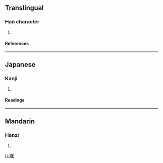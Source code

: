 ==Translingual==
===Han character===
{{Han char|rn=46|rad=山|as=10|sn=13|four=|canj=山廿X金 (UTXC)}}
# {{defn|Han|sort=山10}}
====References====
{{Han ref|kx=0317.430|dkj=08365|dj=0618.120|hdz=10792.060|uh=5D70|ud=23920}}
----
==Japanese==
===Kanji===
{{ja-kanji|grade=|rs=山10}}
# {{defn|Japanese}} 
====Readings====
{{ja-readings|on=[[けん]] (ken), [[かん]] (kan)|kun=[[やまのたくいさま]] (yamanotakuisama)}}
----
==Mandarin==
===Hanzi===
{{cmn-hanzi|pin=[[cī]] (ci1), [[qiǎn]] (qian3)|wg=tz'u<sup>1</sup>, ch'ien<sup>3</sup>}}
# {{defn|Mandarin}}

[[fr:嵰]]